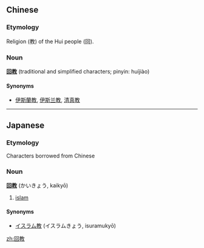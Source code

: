 ==Chinese==
===Etymology===
Religion (教) of the Hui people (回).

===Noun===
'''[[回]][[教]]''' (traditional and simplified characters; pinyin: huíjiào)

====Synonyms====
*[[伊斯蘭教]], [[伊斯兰教]], [[清真教]]
----

==Japanese==
===Etymology===
Characters borrowed from Chinese

===Noun===
'''[[回]][[教]]''' (かいきょう, kaikyō)

# [[islam]]

====Synonyms====
*[[イスラム教]] (イスラムきょう, isuramukyō)

[[zh:回教]]